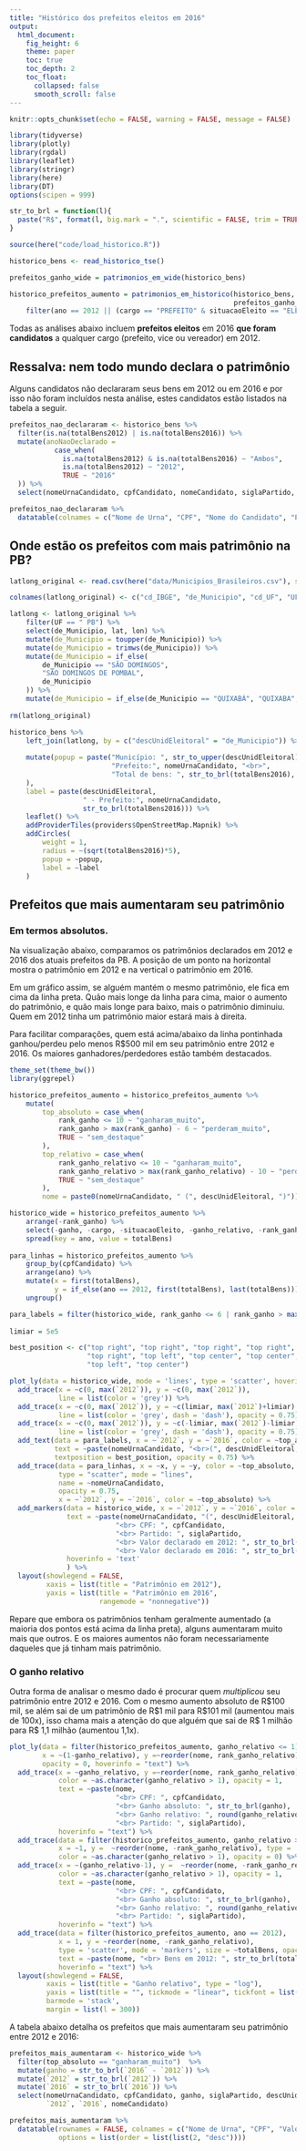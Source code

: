 ```yaml
---
title: "Histórico dos prefeitos eleitos em 2016"
output: 
  html_document:
    fig_height: 6
    theme: paper
    toc: true
    toc_depth: 2
    toc_float:
      collapsed: false
      smooth_scroll: false
---
```


```r
knitr::opts_chunk$set(echo = FALSE, warning = FALSE, message = FALSE)

library(tidyverse)
library(plotly)
library(rgdal)
library(leaflet)
library(stringr)
library(here)
library(DT)
options(scipen = 999)

str_to_brl = function(l){
  paste("R$", format(l, big.mark = ".", scientific = FALSE, trim = TRUE, decimal.mark = ","))
} 

```

```r
source(here("code/load_historico.R"))

historico_bens <- read_historico_tse()
```

```r
prefeitos_ganho_wide = patrimonios_em_wide(historico_bens)

historico_prefeitos_aumento = patrimonios_em_historico(historico_bens, 
                                                       prefeitos_ganho_wide) %>% 
    filter(ano == 2012 || (cargo == "PREFEITO" & situacaoEleito == "ELEITO"))
```

Todas as análises abaixo incluem **prefeitos eleitos** em 2016 **que foram candidatos** a qualquer cargo (prefeito, vice ou vereador) em 2012.

## Ressalva: nem todo mundo declara o patrimônio

Alguns candidatos não declararam seus bens em 2012 ou em 2016 e por isso não foram incluídos nesta análise, estes candidatos estão listados na tabela a seguir.

```r
prefeitos_nao_declararam <- historico_bens %>%
  filter(is.na(totalBens2012) | is.na(totalBens2016)) %>%
  mutate(anoNaoDeclarado = 
           case_when(
             is.na(totalBens2012) & is.na(totalBens2016) ~ "Ambos",
             is.na(totalBens2012) ~ "2012",
             TRUE ~ "2016"
  )) %>%
  select(nomeUrnaCandidato, cpfCandidato, nomeCandidato, siglaPartido, descUnidEleitoral, anoNaoDeclarado) 

prefeitos_nao_declararam %>%
  datatable(colnames = c("Nome de Urna", "CPF", "Nome do Candidato", "Partido", "Unidade Eleitoral", "Ano não Declarado"))
```

## Onde estão os prefeitos com mais patrimônio na PB?

```r
latlong_original <- read.csv(here("data/Municipios_Brasileiros.csv"), sep = ";")

colnames(latlong_original) <- c("cd_IBGE", "de_Municipio", "cd_UF", "UF", "de_UF", "lat", "lon")

latlong <- latlong_original %>%
    filter(UF == " PB") %>%
    select(de_Municipio, lat, lon) %>%
    mutate(de_Municipio = toupper(de_Municipio)) %>%
    mutate(de_Municipio = trimws(de_Municipio)) %>%
    mutate(de_Municipio = if_else(
        de_Municipio == "SÃO DOMINGOS",
        "SÃO DOMINGOS DE POMBAL",
        de_Municipio
    )) %>%
    mutate(de_Municipio = if_else(de_Municipio == "QUIXABÁ", "QUIXABA", de_Municipio))
    
rm(latlong_original)
```

```r
historico_bens %>% 
    left_join(latlong, by = c("descUnidEleitoral" = "de_Municipio")) %>%
    
    mutate(popup = paste("Município: ", str_to_upper(descUnidEleitoral), "<br>",
                         "Prefeito:", nomeUrnaCandidato, "<br>",
                         "Total de bens: ", str_to_brl(totalBens2016), "</br>"
    ),
    label = paste(descUnidEleitoral,
                  " - Prefeito:", nomeUrnaCandidato, 
                  str_to_brl(totalBens2016))) %>% 
    leaflet() %>% 
    addProviderTiles(providers$OpenStreetMap.Mapnik) %>%
    addCircles(
        weight = 1, 
        radius = ~(sqrt(totalBens2016)*5),
        popup = ~popup,
        label = ~label
    )

```


## Prefeitos que mais aumentaram seu patrimônio

### Em termos absolutos. 

Na visualização abaixo, comparamos os patrimônios declarados em 2012 e 2016 dos atuais prefeitos da PB. A posição de um ponto na horizontal mostra o patrimônio em 2012 e na vertical o patrimônio em 2016. 

Em um gráfico assim, se alguém mantém o mesmo patrimônio, ele fica em cima da linha preta. Quão mais longe da linha para cima, maior o aumento do patrimônio, e quão mais longe para baixo, mais o patrimônio diminuiu. Quem em 2012 tinha um patrimônio maior estará mais à direita.

Para facilitar comparações, quem está acima/abaixo da linha pontinhada ganhou/perdeu pelo menos R$500 mil em seu patrimônio entre 2012 e 2016. Os maiores ganhadores/perdedores estão também destacados. 


```r
theme_set(theme_bw())
library(ggrepel)

historico_prefeitos_aumento = historico_prefeitos_aumento %>%
    mutate(
        top_absoluto = case_when(
            rank_ganho <= 10 ~ "ganharam_muito",
            rank_ganho > max(rank_ganho) - 6 ~ "perderam_muito",
            TRUE ~ "sem_destaque"
        ), 
        top_relativo = case_when(
            rank_ganho_relativo <= 10 ~ "ganharam_muito", 
            rank_ganho_relativo > max(rank_ganho_relativo) - 10 ~ "perderam_muito",
            TRUE ~ "sem_destaque"
        ), 
        nome = paste0(nomeUrnaCandidato, " (", descUnidEleitoral, ")")) 

historico_wide = historico_prefeitos_aumento %>% 
    arrange(-rank_ganho) %>%
    select(-ganho, -cargo, -situacaoEleito, -ganho_relativo, -rank_ganho_relativo) %>% 
    spread(key = ano, value = totalBens)
    
para_linhas = historico_prefeitos_aumento %>%
    group_by(cpfCandidato) %>%
    arrange(ano) %>%
    mutate(x = first(totalBens),
           y = if_else(ano == 2012, first(totalBens), last(totalBens))) %>%
    ungroup()

para_labels = filter(historico_wide, rank_ganho <= 6 | rank_ganho > max(rank_ganho) - 4)
    
limiar = 5e5

best_position <- c("top right", "top right", "top right", "top right",
                   "top right", "top left", "top center", "top center",
                   "top left", "top center")

plot_ly(data = historico_wide, mode = 'lines', type = 'scatter', hoverinfo = "text") %>%
  add_trace(x = ~c(0, max(`2012`)), y = ~c(0, max(`2012`)),
            line = list(color = 'grey')) %>%
  add_trace(x = ~c(0, max(`2012`)), y = ~c(limiar, max(`2012`)+limiar),
            line = list(color = 'grey', dash = 'dash'), opacity = 0.75) %>%
  add_trace(x = ~c(0, max(`2012`)), y = ~c(-limiar, max(`2012`)-limiar),
            line = list(color = 'grey', dash = 'dash'), opacity = 0.75) %>%
  add_text(data = para_labels, x = ~`2012`, y = ~`2016`, color = ~top_absoluto,
           text = ~paste(nomeUrnaCandidato, "<br>(", descUnidEleitoral, ")"), 
           textposition = best_position, opacity = 0.75) %>%
  add_trace(data = para_linhas, x = ~x, y = ~y, color = ~top_absoluto,
            type = "scatter", mode = "lines",
            name = ~nomeUrnaCandidato,
            opacity = 0.75,
            x = ~`2012`, y = ~`2016`, color = ~top_absoluto) %>%
  add_markers(data = historico_wide, x = ~`2012`, y = ~`2016`, color = ~top_absoluto,
              text = ~paste(nomeUrnaCandidato, "(", descUnidEleitoral, ")",
                          "<br> CPF: ", cpfCandidato, 
                          "<br> Partido: ", siglaPartido,
                          "<br> Valor declarado em 2012: ", str_to_brl(`2012`),
                          "<br> Valor declarado em 2016: ", str_to_brl(`2016`)),
              hoverinfo = 'text'
              ) %>%
  layout(showlegend = FALSE,
         xaxis = list(title = "Patrimônio em 2012"),
         yaxis = list(title = "Patrimônio em 2016",
                      rangemode = "nonnegative"))
```

Repare que embora os patrimônios tenham geralmente aumentado (a maioria dos pontos está acima da linha preta), alguns aumentaram muito mais que outros. E os maiores aumentos não foram necessariamente daqueles que já tinham mais patrimônio.  

### O ganho relativo

Outra forma de analisar o mesmo dado é procurar quem _multiplicou_ seu patrimônio entre 2012 e 2016. Com o mesmo aumento absoluto de R$100 mil, se além sai de um patrimônio de R\$1 mil para R\$101 mil (aumentou mais de 100x), isso chama mais a atenção do que alguém que sai de R\$ 1 milhão para R\$ 1,1 milhão (aumentou 1,1x).

```r
plot_ly(data = filter(historico_prefeitos_aumento, ganho_relativo <= 1),
        x = ~(1-ganho_relativo), y =~reorder(nome, rank_ganho_relativo), type = 'bar',
        opacity = 0, hoverinfo = "text") %>%
  add_trace(x = ~ganho_relativo, y =~reorder(nome, rank_ganho_relativo), type = 'bar',
            color = ~as.character(ganho_relativo > 1), opacity = 1,
            text = ~paste(nome,
                          "<br> CPF: ", cpfCandidato,
                          "<br> Ganho absoluto: ", str_to_brl(ganho),
                          "<br> Ganho relativo: ", round(ganho_relativo, 3),
                          "<br> Partido: ", siglaPartido),
            hoverinfo = "text") %>%
  add_trace(data = filter(historico_prefeitos_aumento, ganho_relativo > 1),
            x = ~1, y =  ~reorder(nome, -rank_ganho_relativo), type = 'bar',
            color = ~as.character(ganho_relativo > 1), opacity = 0) %>%
  add_trace(x = ~(ganho_relativo-1), y =  ~reorder(nome, -rank_ganho_relativo), type = 'bar',
            color = ~as.character(ganho_relativo > 1), opacity = 1,
            text = ~paste(nome,
                          "<br> CPF: ", cpfCandidato,
                          "<br> Ganho absoluto: ", str_to_brl(ganho),
                          "<br> Ganho relativo: ", round(ganho_relativo, 3),
                          "<br> Partido: ", siglaPartido),
            hoverinfo = "text") %>%
  add_trace(data = filter(historico_prefeitos_aumento, ano == 2012),
            x = 1, y = ~reorder(nome, -rank_ganho_relativo), 
            type = 'scatter', mode = 'markers', size = ~totalBens, opacity = .8,
            text = ~paste(nome, "<br> Bens em 2012: ", str_to_brl(totalBens)),
            hoverinfo = "text") %>%
  layout(showlegend = FALSE,
         xaxis = list(title = "Ganho relativo", type = "log"),
         yaxis = list(title = "", tickmode = "linear", tickfont = list(size = 10)),
         barmode = 'stack',
         margin = list(l = 300))
```

A tabela abaixo detalha os prefeitos que mais aumentaram seu patrimônio entre 2012 e 2016:

```r
prefeitos_mais_aumentaram <- historico_wide %>%
  filter(top_absoluto == "ganharam_muito")  %>%
  mutate(ganho = str_to_brl(`2016` - `2012`)) %>%
  mutate(`2012` = str_to_brl(`2012`)) %>%
  mutate(`2016` = str_to_brl(`2016`)) %>%
  select(nomeUrnaCandidato, cpfCandidato, ganho, siglaPartido, descUnidEleitoral, 
         `2012`, `2016`, nomeCandidato)

prefeitos_mais_aumentaram %>%
  datatable(rownames = FALSE, colnames = c("Nome de Urna", "CPF", "Valor Ganho", "Partido", "Unidade Eleitoral", "Bens em 2012", "Bens em 2016", "Nome do Candidato"),
            options = list(order = list(list(2, "desc"))))

```



